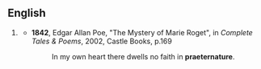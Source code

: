 ==English==
{{en-noun|-}}
# {{rare}} {{alternative spelling of|[[preternature]]}}
#*'''1842''', Edgar Allan Poe, "The Mystery of Marie Roget", in ''Complete Tales & Poems'', 2002, Castle Books, p.169
#*:In my own heart there dwells no faith in '''praeternature'''.